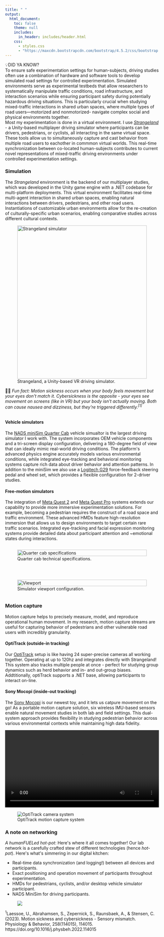 ```yaml
---
title: " "
output:
  html_document:
    toc: false
    theme: null
    includes:
      in_header: includes/header.html
    css:
      - styles.css
      - "https://maxcdn.bootstrapcdn.com/bootstrap/4.5.2/css/bootstrap.min.css"
---
```


```{=html}
<div class="main-wrapper">
  <div class="content-wrapper">
    <!-- Introduction -->
    <section class="lab-section">
      <div class="intro-box">
        <div class="intro-box-title">
          <span class="emoji">💡</span>DID YA KNOW?
        </div>
        <div class="intro-box-content">
          To ensure safe experimentation settings for human-subjects, driving studies often use a combination of hardware and software tools to develop simulated road settings for controlled experimentation. Simulated environments serve as experimental testbeds that allow researchers to systematically manipulate traffic conditions, road infrastructure, and interaction scenarios while ensuring participant safety during potentially hazardous driving situations. This is particularly crucial when studying mixed-traffic interactions in shared urban spaces, where multiple types of road users—motorized and nonmotorized- navigate complex social and physical environments together.
        </div>
      </div>

    <div class="overview-text">
      Most my experimentation is done in a virtual environment. I use <a href="https://github.com/FAR-Lab/CrossCulturalDriving"><em>Strangeland</em></a> - a Unity-based multiplayer driving simulator where participants can be drivers, pedestrians, or cyclists, all interacting in the same virtual space. These tools allow us to simultaneously capture and cast behavior from multiple road users to eachother in commmon virtual worlds. This real-time synchronization between co-located human-subjects contributes to current novel representations of mixed-traffic driving environments under controlled experimentation settings.
    </div>
    </section>

    <!-- Simulators Section -->
    <section class="lab-section">
      <!-- First row: Simulation Environment with Strangeland image -->
      <div class="two-column-layout">
        <div class="content-column">
          <h3>Simulation</h3>
          <p>The <em>Strangeland</em> environment is the backend of our multiplayer studies, which was developed in the Unity game engine with a .NET codebase for multi-platform deployments. This virtual environment facilitates real-time multi-agent interaction in shared urban spaces, enabling natural interactions between drivers, pedestrians, and other road users. Instantiations of customizable urban environments allow for the re-creation of culturally-specific urban scenarios, enabling comparative studies across different cultural contexts.</p>
        </div>
        <div class="image-column">
          <figure>
            <img src="images/minisim-stock.jpeg" alt="Strangeland simulator" style="width: 100%; height: auto; max-height: 500px; object-fit: contain;">
            <figcaption class="image-caption">Strangeland, a Unity-based VR driving simulator.</figcaption>
          </figure>
        </div>
      </div>
      <div class="fun-note"> 🚗🥽 <em>Fun fact: Motion sickness occurs when your body feels movement but your eyes don't match it. Cybersickness is the opposite - your eyes see movement on screens (like in VR) but your body isn't actually moving. Both can cause nausea and dizziness, but they're triggered differently.<sup>[1]</sup></em>
      </div>
      <!-- Second row: Vehicle and Free-motion simulators with stacked images -->
      <div class="two-column-layout" style="margin-top: 2rem;">
        <div class="content-column">
          <h4 id="veh-sim-header">Vehicle simulators</h4>
          <p>The <a href="https://dsri.uiowa.edu/minisim"> NADS miniSim Quarter Cab</a> vehicle simualtor is the largest driving simulator I work with. The system incorporates OEM vehicle components and a tri-screen display configuration, delivering a 180-degree field of view that can ideally mimic real-world driving conditions. The platform's advanced physics engine accurately models various environmental conditions, while integrated eye-tracking and behavioral monitoring systems capture rich data about driver behavior and attention patterns. In addition to the miniSim we also use a <a href="https://www.logitechg.com/en-us/products/driving/driving-force-racing-wheel.html?srsltid=AfmBOoryEslRt19bCjdeIB_mZbhCj2-IXkjB7EHYvGlUei3H0D2yZ7et"> Logitech G29</a> <em></em> force-feedback steering pedal and wheel set, which provides a flexible configuration for 2-driver studies.</p>
    
          <h4 id="free-sim-header">Free-motion simulators</h4>
          <p>The integration of <a href="https://www.meta.com/quest/products/quest-2/?srsltid=AfmBOoouxT45H6qu0Ke8vjGBRk9JPxnHfb89alTFlnZJIBIDoSqmn3Bx"> Meta Quest 2</a> and <a href="https://www.meta.com/quest/quest-pro/"> Meta Quest Pro</a> systems extends our capability to provide more immersive experimentation solutions. For example, becoming a pedestrian requires the construct of a road space and traffic environment. These advanced HMDs feature high-resolution immersion that allows us to design environments to target certain rare traffic scenarios. Integrated eye-tracking and facial expression monitoring systems provide detailed data about participant attention and ~emotional states during interactions.</p>
        </div>
        
        <div class="image-column">
          <div style="display: flex; flex-direction: column; gap: 2rem;">
            <figure>
              <img src="images/quarter-cab-specs.png" alt="Quarter cab specifications" style="width: 100%; height: auto; max-height: 500px; object-fit: contain;">
              <figcaption class="image-caption">Quarter cab technical specifications.</figcaption>
            </figure>
            <figure>
              <img src="images/viewport.png" alt="Viewport" style="width: 100%; height: auto; max-height: 500px; object-fit: contain;">
              <figcaption class="image-caption">Simulator viewport configuration.</figcaption>
            </figure>
          </div>
        </div>
      </div>
    </section>

    <!-- Motion Capture Section -->
    <section class="lab-section">
      <div class="two-column-layout">
        <div class="content-column">
          <h3 id="mocap-header"> Motion capture</h3>
          <p>Motion capture helps to precisely measure, model, and reproduce operational human movement. In my research, motion capture streams are useful for capturing behavior of pedestrians and other vulnerable road users with incredibly granularity.</p>

          <h4>OptiTrack (outside-in tracking)</h4>
          <p>Our <a href="https://optitrack.com/">OptiTrack</a> setup is like having 24 super-precise cameras all working together. Operating at up to 120hz and integrates directly with Strangeland! This system also tracks multiple people at once - perfect for studying group dynamics such as herd behavior and in- and out-group biases. Addtitionally, optiTrack supports a .NET base, allowing participants to interact on-line.</p>

          <h4>Sony Mocopi (inside-out tracking)</h4>
          <p>The <a href="https://www.sony.net/Products/mocopi-dev/en/documents/Home/Aboutmocopi.html">Sony Mocopi</a> is our newest toy, and it lets us catpure movement on the go! As a portable motion capture solution, six wireless IMU-based sensors enable natural movement studies in both lab and field settings. This dual-system approach provides flexibility in studying pedestrian behavior across various environmental contexts while maintaining high data fidelity.</p>
        </div>

        <!-- Motion Capture Images Gallery -->
        <div class="image-column">
          <div class="stacked-images">
            <figure style="margin: 0;">
              <video 
                controls
                style="width: 100%; height: auto; max-height: 500px; object-fit: contain;"
              >
                <source src="videos/highschooler-blend.mp4" type="video/mp4">
                Your browser does not support the video tag.
              </video>
              <figcaption style="text-align: center; margin-top: 10px; font-size: 0.9rem; color: #666; font-style: italic;"></figcaption>
            </figure>
            <figure class="image-item">
              <img src="images/optitrack.jpeg" alt="OptiTrack camera system">
              <figcaption class="image-caption">OptiTrack motion capture system</figcaption>
            </figure>
          </div>
        </div>
      </div>
    </section>

    <!-- Networking Section -->
    <section class="lab-section">
      <div class="two-column-layout">
        <div class="content-column">
          <h3 id="network"> A note on networking</h3>
          <p><em>A humanFUELed hot-pot</em>: Here's where it all comes together! Our lab network is a carefully crafted stew of different technologies (hence <em>hot-pot</em>). Here's what's simmering in our digital kitchen:</p>
          <ul>
            <li>Real-time data synchronization (and logging!) between all devices and participants.</li>
            <li>Exact positioning and operation movement of participants throughout experimentation.</li>
            <li>HMDs for pedestrians, cyclists, and/or desktop vehicle simulator participant.</li>
            <li>NADS MiniSim for driving participants.</li>
          </ul>
        </div>
        <div class="image-column">
          <div class="sticky-images">
            <figure class="image-item">
              <figcaption class="image-caption"></figcaption>
              <img src="images/hotpot-network.png" alt=" ">
            </figure>
          </div>
        </div>
      </div>
    </section>
    <div class="footnotes">
      <p><sup>1</sup>Laessoe, U., Abrahamsen, S., Zepernick, S., Raunsbaek, A., & Stensen, C. (2023). Motion sickness and cybersickness - Sensory mismatch. Physiology & Behavior, 258(114015), 114015. https://doi.org/10.1016/j.physbeh.2022.114015
</p>
    </div>
  </div>
</div>



<script type="text/javascript">
document.addEventListener('DOMContentLoaded', () => {
  class ImageGallery {
    constructor(container) {
      this.gallery = container;
      this.figures = this.gallery.querySelectorAll('figure');
      this.nav = this.gallery.nextElementSibling;
      this.dots = this.nav.querySelectorAll('.gallery-dot');
      this.currentIndex = 0;
      
      this.showImage(0);
      this.setupEventListeners();
    }
    
    showImage(index) {
      if (index < 0 || index >= this.figures.length) return;
      
      this.figures.forEach(fig => {
        fig.style.display = 'none';
        fig.classList.remove('active');
      });
      
      this.figures[index].style.display = 'block';
      this.figures[index].classList.add('active');
      
      this.dots.forEach(dot => dot.classList.remove('active'));
      if (this.dots[index]) {
        this.dots[index].classList.add('active');
      }
      
      this.currentIndex = index;
    }
    
    setupEventListeners() {
      this.dots.forEach((dot, index) => {
        dot.addEventListener('click', () => this.showImage(index));
      });
      
      let touchStartX = 0;
      let touchEndX = 0;
      
      this.gallery.addEventListener('touchstart', (e) => {
        touchStartX = e.touches[0].clientX;
      }, { passive: true });
      
      this.gallery.addEventListener('touchend', (e) => {
        touchEndX = e.changedTouches[0].clientX;
        const swipeDistance = touchStartX - touchEndX;
        const swipeThreshold = 50;
        
        if (Math.abs(swipeDistance) > swipeThreshold) {
          if (swipeDistance > 0 && this.currentIndex < this.figures.length - 1) {
            this.showImage(this.currentIndex + 1);
          } else if (swipeDistance < 0 && this.currentIndex > 0) {
            this.showImage(this.currentIndex - 1);
          }
        }
      }, { passive: true });
    }
  }

  const galleries = document.querySelectorAll('.gallery-images');
  galleries.forEach(gallery => {
    new ImageGallery(gallery);
  });
});
</script>
```
